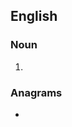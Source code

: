 ==English==

===Noun===
{{head|en|noun plural form}}

# {{plural of|rower|lang=en}}

===Anagrams===
* {{anagrams|en|a=eorrsw|worser}}